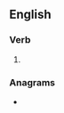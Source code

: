 ==English==

===Verb===
{{head|en|verb form}}

# {{present participle of|outplace|lang=en|nocat=1}}

===Anagrams===
* {{anagrams|en|a=acgilnoptu|copulating}}